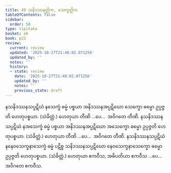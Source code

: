 ```yaml
---
title: 49 သနိဒဿနတ္တိက, သေက္ခတ္တိက
tableOfContents: false
sidebar:
  order: 50
type: tipitaka
basket: ab
book: p23
review:
  current: review
  updated: '2025-10-27T21:48:02.071256'
  updated_by: ''
  notes: ''
  history:
  - state: review
    date: '2025-10-27T21:48:02.071256'
    updated_by: ''
    notes: ''
    previous_state: draft
---
```



<ReviewStatus review={frontmatter.review} showDetails={true} />

<HypothesisAnnotation frontmatter={frontmatter} />

<DynamicBreadcrumb />

<Division number="58" book="p23" e="ch" v="40" p="420">

<Paragraph number="183" book="p23">
နသနိဒဿနသပ္ပဋိဃံ နသေက္ခံ ဓမ္မံ ပစ္စယာ အနိဒဿနအပ္ပဋိဃော သေက္ခော ဓမ္မော ဥပ္ပဇ္ဇတိ ဟေတုပစ္စယာ. (သံခိတ္တံ.) ဟေတုယာ တီဏိ …ပေ…  အဝိဂတေ တီဏိ.
</Paragraph>

<Paragraph number="184" book="p23">
နသနိဒဿနသပ္ပဋိဃံ နအသေက္ခံ ဓမ္မံ ပစ္စယာ အနိဒဿနအပ္ပဋိဃော အသေက္ခော ဓမ္မော ဥပ္ပဇ္ဇတိ ဟေတုပစ္စယာ. (သံခိတ္တံ.) ဟေတုယာ တီဏိ …ပေ…  အဝိဂတေ တီဏိ.
</Paragraph>

<Paragraph number="185" book="p23">
နသနိဒဿနသပ္ပဋိဃံ နနေဝသေက္ခနာသေက္ခံ ဓမ္မံ ပဋိစ္စ သနိဒဿနသပ္ပဋိဃော နေဝသေက္ခနာသေက္ခော ဓမ္မော ဥပ္ပဇ္ဇတိ ဟေတုပစ္စယာ. (သံခိတ္တံ.) ဟေတုယာ ဧကဝီသ, အဓိပတိယာ ဧကဝီသ …ပေ…  အဝိဂတေ ဧကဝီသ.
</Paragraph>
</Division>